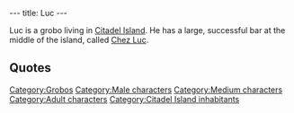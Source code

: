 ---
title: Luc
---

{{Character|
Name=Luc|
Image=GBLUC.jpg|
Race=[[Grobo]]|
Gender=Male|
Size=Medium|
Age=Adult}}

Luc is a grobo living in [[Citadel Island]]. He has a large, successful bar at the middle of the island, called [[Chez Luc]].

==Quotes==
{{Quote|
Quote=If you'd care to purchase something, you just have to stand in front of it and do "ACTION".|
Character=Luc}}

{{Stub}}

[[Category:Grobos]]
[[Category:Male characters]]
[[Category:Medium characters]]
[[Category:Adult characters]]
[[Category:Citadel Island inhabitants]]